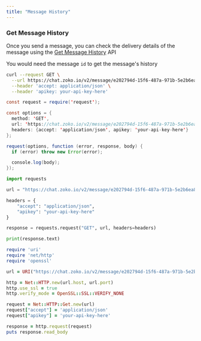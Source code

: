 ```yaml
---
title: "Message History"
---
```


### Get Message History

Once you send a message, you can check the delivery details of the message using the [Get Message History](/reference/get%5Fmessage-id-history-1) API

You would need the message `id` to get the message's history

<CodeGroup>

```bash cURL
curl --request GET \
  --url https://chat.zoko.io/v2/message/e202794d-15f6-487a-971b-5e2b6ea8a2a5/history \
  --header 'accept: application/json' \
  --header 'apikey: your-api-key-here'
```

```java JavaScript
const request = require('request');

const options = {
  method: 'GET',
  url: 'https://chat.zoko.io/v2/message/e202794d-15f6-487a-971b-5e2b6ea8a2a5/history',
  headers: {accept: 'application/json', apikey: 'your-api-key-here'}
};

request(options, function (error, response, body) {
  if (error) throw new Error(error);

  console.log(body);
});
```

```python Python
import requests

url = "https://chat.zoko.io/v2/message/e202794d-15f6-487a-971b-5e2b6ea8a2a5/history"

headers = {
    "accept": "application/json",
    "apikey": "your-api-key-here"
}

response = requests.request("GET", url, headers=headers)

print(response.text)
```

```ruby Ruby
require 'uri'
require 'net/http'
require 'openssl'

url = URI("https://chat.zoko.io/v2/message/e202794d-15f6-487a-971b-5e2b6ea8a2a5/history")

http = Net::HTTP.new(url.host, url.port)
http.use_ssl = true
http.verify_mode = OpenSSL::SSL::VERIFY_NONE

request = Net::HTTP::Get.new(url)
request["accept"] = 'application/json'
request["apikey"] = 'your-api-key-here'

response = http.request(request)
puts response.read_body
```

</CodeGroup>

